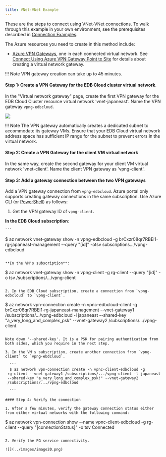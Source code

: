 ```yaml
---
title: VNet-VNet Example
---
```


These are the steps to connect using VNet-VNet connections. To walk through this example in your own environment, see the prerequisites described in [Connection Examples](../01_connecting_from_azure/#connection-examples).

The Azure resources you need to create in this method include:

-   [Azure VPN Gateways](https://docs.microsoft.com/en-us/azure/vpn-gateway/vpn-gateway-about-vpngateways), one in each connected virtual network. See [Connect Using Azure VPN Gateway Point to Site](#connect-using-azure-vpn-gateway-point-to-site) for details about creating a virtual network gateway. 

!!! Note
    VPN gateway creation can take up to 45 minutes. 

#### Step 1: Create a VPN Gateway for the EDB Cloud cluster virtual network.

 In the "Virtual network gateway" page, create the first VPN gateway for the EDB Cloud Cluster resource virtual network 'vnet-japaneast'. Name the VPN gateway `vpng-edbcloud`.

 ![](../images/image8.png)

!!! Note
    The VPN gateway automatically creates a dedicated subnet to accommodate its gateway VMs. Ensure that your EDB Cloud virtual network address space has sufficient IP range for the subnet to prevent errors in the virtual network.

#### Step 2: Create a VPN Gateway for the client VM virtual network

In the same way, create the second gateway for your client VM virtual network 'vnet-client'. Name the client VPN gateway as 'vpng-client'.

#### Step 3: Add a gateway connection between the two VPN gateways

Add a VPN gateway connection from `vpng-edbcloud`. Azure portal only supports creating gateway connections in the same subscription. Use Azure CLI (or [PowerShell](https://docs.microsoft.com/en-us/azure/vpn-gateway/vpn-gateway-vnet-vnet-rm-ps)) as follows:

1. Get the VPN gateway ID of `vpng-client`.

 **In the EDB Cloud subscription**:

    ```
   $ az network vnet-gateway show -n vpng-edbcloud -g
   brCxzr08qr7RBEi1-rg-japaneast-management --query "[id]" -otsv
   subscriptions\.../vpng-edbcloud
   ```

 **In the VM's subscription**:

   ```
   $ az network vnet-gateway show -n vpng-client -g rg-client --query "[id]" -o tsv
   /subscriptions/.../vpng-client
   ```

2. In the EDB Cloud subscription, create a connection from `vpng-edbcloud` to `vpng-client`.

  ```
  $ az network vpn-connection create -n vpnc-edbcloud-client -g
  brCxzr08qr7RBEi1-rg-japaneast-management --vnet-gateway1
  /subscriptions/.../vpng-edbcloud -l japaneast --shared-key
  "a_very_long_and_complex_psk" \--vnet-gateway2
  /subscriptions/.../vpng-client

  ```

 Note down '--shared-key'. It is a PSK for pairing authentication from both sides, which you require in the next step.

3. In the VM's subscription, create another connection from `vpng-client` to `vpng-ebdcloud`.

    ```
    $ az network vpn-connection create -n vpnc-client-edbcloud -g
   rg-client --vnet-gateway1 /subscriptions/.../vpng-client -l japaneast
   --shared-key "a_very_long_and_complex_psk!" --vnet-gateway2
   /subscriptions/.../vpng-edbcloud

    ```

#### Step 4: Verify the connection

1. After a few minutes, verify the gateway connection status either from either virtual networks with the following command:

 ```
   $ az network vpn-connection show --name vpnc-client-edbcloud -g rg-client --query "[connectionStatus]" -o tsv
   Connected
 ```

2. Verify the PG service connectivity.

 ![](../images/image20.png)


